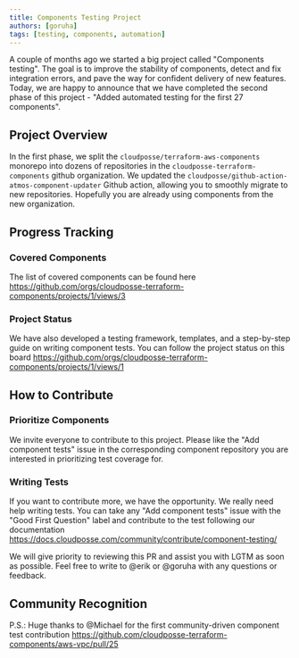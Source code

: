 ```yaml
---
title: Components Testing Project
authors: [goruha]
tags: [testing, components, automation]
---
```



<Intro>
A couple of months ago we started a big project called "Components testing". The goal is to improve the stability of components, detect and fix integration errors, and pave the way for confident delivery of new features. Today, we are happy to announce that we have completed the second phase of this project - "Added automated testing for the first 27 components".
</Intro>

## Project Overview

In the first phase, we split the `cloudposse/terraform-aws-components` monorepo into dozens of repositories in the `cloudposse-terraform-components` github organization. We updated the `cloudposse/github-action-atmos-component-updater` Github action, allowing you to smoothly migrate to new repositories. Hopefully you are already using components from the new organization.

## Progress Tracking

### Covered Components
The list of covered components can be found here https://github.com/orgs/cloudposse-terraform-components/projects/1/views/3

### Project Status
We have also developed a testing framework, templates, and a step-by-step guide on writing component tests. You can follow the project status on this board https://github.com/orgs/cloudposse-terraform-components/projects/1/views/1

## How to Contribute

### Prioritize Components
We invite everyone to contribute to this project. Please like the "Add component tests" issue in the corresponding component repository you are interested in prioritizing test coverage for.

### Writing Tests
If you want to contribute more, we have the opportunity. We really need help writing tests. You can take any "Add component tests" issue with the "Good First Question" label and contribute to the test following our documentation https://docs.cloudposse.com/community/contribute/component-testing/

We will give priority to reviewing this PR and assist you with LGTM as soon as possible. Feel free to write to @erik or @goruha with any questions or feedback.

## Community Recognition

P.S.: Huge thanks to @Michael for the first community-driven component test contribution https://github.com/cloudposse-terraform-components/aws-vpc/pull/25 